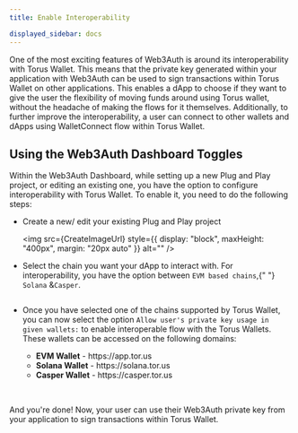 ```yaml
---
title: Enable Interoperability

displayed_sidebar: docs
---
```



One of the most exciting features of Web3Auth is around its interoperability with Torus Wallet. This means that the private key generated within your
application with Web3Auth can be used to sign transactions within Torus Wallet on other applications. This enables a dApp to choose if they want to
give the user the flexibility of moving funds around using Torus wallet, without the headache of making the flows for it themselves. Additionally, to
further improve the interoperability, a user can connect to other wallets and dApps using WalletConnect flow within Torus Wallet.

## Using the Web3Auth Dashboard Toggles

Within the Web3Auth Dashboard, while setting up a new Plug and Play project, or editing an existing one, you have the option to configure
interoperability with Torus Wallet. To enable it, you need to do the following steps:

- Create a new/ edit your existing Plug and Play project

  <img src={CreateImageUrl} style={{ display: "block", maxHeight: "400px", margin: "20px auto" }} alt="" />

<div className="text-image-column">
  <div>
    <ul>
      <li>
        Select the chain you want your dApp to interact with. For interoperability, you have the option between <code>EVM based chains</code>,{" "}
        <code>Solana</code> &<code>Casper</code>.
      </li>
    </ul>
  </div>
  <div>
    <img src={CreateDashboardPnp} style={{ minWidth: "200px", maxWidth: "250px" }} alt="" />
  </div>
</div>

- Once you have selected one of the chains supported by Torus Wallet, you can now select the option `Allow user's private key usage in given wallets:`
  to enable interoperable flow with the Torus Wallets. These wallets can be accessed on the following domains:

<div className="text-image-column">
  <div>
    <ul>
      <ul>
        <li>
          <b>EVM Wallet</b> - https://app.tor.us
        </li>
        <li>
          <b>Solana Wallet</b> - https://solana.tor.us
        </li>
        <li>
          <b>Casper Wallet</b> - https://casper.tor.us
        </li>
      </ul>
    </ul>
  </div>
  <div>
    <img src={CreateDashboardPnp4} style={{ minWidth: "300px", maxWidth: "350px" }} alt="" />
  </div>
</div>
<br />

And you're done! Now, your user can use their Web3Auth private key from your application to sign transactions within Torus Wallet.

